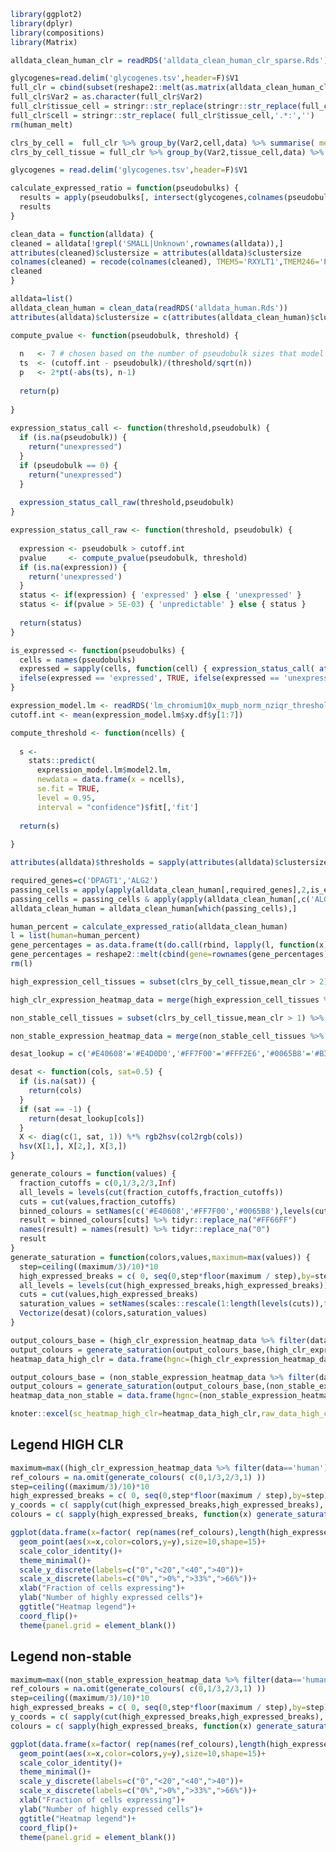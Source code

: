 
```r
library(ggplot2)
library(dplyr)
library(compositions)
library(Matrix)
```

```r
alldata_clean_human_clr = readRDS('alldata_clean_human_clr_sparse.Rds')
```

```r
glycogenes=read.delim('glycogenes.tsv',header=F)$V1
full_clr = cbind(subset(reshape2::melt(as.matrix(alldata_clean_human_clr[,intersect(glycogenes,colnames(alldata_clean_human_clr))])),value != 0),data='human')
full_clr$Var2 = as.character(full_clr$Var2)
full_clr$tissue_cell = stringr::str_replace(stringr::str_replace(full_clr$Var1,'^SR[^:]+:',''),'_cluster.*','')
full_clr$cell = stringr::str_replace( full_clr$tissue_cell,'.*:','')
rm(human_melt)
```

```r
clrs_by_cell =  full_clr %>% group_by(Var2,cell,data) %>% summarise( mean_clr = mean(value) )
clrs_by_cell_tissue = full_clr %>% group_by(Var2,tissue_cell,data) %>% summarise( mean_clr = mean(value) )
```

```r
glycogenes = read.delim('glycogenes.tsv',header=F)$V1

calculate_expressed_ratio = function(pseudobulks) {
  results = apply(pseudobulks[, intersect(glycogenes,colnames(pseudobulks)) ],2,function(x) sum(is_expressed(x),na.rm=T)/nrow(pseudobulks) )
  results
}
```

```r
clean_data = function(alldata) {
cleaned = alldata[!grepl('SMALL|Unknown',rownames(alldata)),]
attributes(cleaned)$clustersize = attributes(alldata)$clustersize
colnames(cleaned) = recode(colnames(cleaned), TMEM5='RXYLT1',TMEM246='PGAP4',KDELC1='POGLUT2',KDELC2='POGLUT3')
cleaned
}
```

```r
alldata=list()
alldata_clean_human = clean_data(readRDS('alldata_human.Rds'))
attributes(alldata)$clustersize = c(attributes(alldata_clean_human)$clustersize)
```

```r
compute_pvalue <- function(pseudobulk, threshold) {
  
  n   <- 7 # chosen based on the number of pseudobulk sizes that model is fit to
  ts  <- (cutoff.int - pseudobulk)/(threshold/sqrt(n)) 
  p   <- 2*pt(-abs(ts), n-1)
  
  return(p)
  
}
  
expression_status_call <- function(threshold,pseudobulk) {
  if (is.na(pseudobulk)) {
    return("unexpressed")
  }
  if (pseudobulk == 0) {
    return("unexpressed")
  }
  
  expression_status_call_raw(threshold,pseudobulk)
}

expression_status_call_raw <- function(threshold, pseudobulk) {
  
  expression <- pseudobulk > cutoff.int
  pvalue     <- compute_pvalue(pseudobulk, threshold)
  if (is.na(expression)) {
    return('unexpressed')
  }
  status <- if(expression) { 'expressed' } else { 'unexpressed' }
  status <- if(pvalue > 5E-03) { 'unpredictable' } else { status }
  
  return(status)
}

is_expressed <- function(pseudobulks) {
  cells = names(pseudobulks)
  expressed = sapply(cells, function(cell) { expression_status_call( attributes(alldata)$thresholds[cell], pseudobulks[cell] ) })
  ifelse(expressed == 'expressed', TRUE, ifelse(expressed == 'unexpressed',FALSE,NA))
}
```

```r
expression_model.lm <- readRDS('lm_chromium10x_mupb_norm_nziqr_threshold_cutoff.Rds')
cutoff.int <- mean(expression_model.lm$xy.df$y[1:7]) 

compute_threshold <- function(ncells) {
  
  s <-
    stats::predict(
      expression_model.lm$model2.lm,
      newdata = data.frame(x = ncells),
      se.fit = TRUE,
      level = 0.95,
      interval = "confidence")$fit[,'fit']
  
  return(s)
  
}

attributes(alldata)$thresholds = sapply(attributes(alldata)$clustersize,compute_threshold)
```

```r
required_genes=c('DPAGT1','ALG2')
passing_cells = apply(apply(alldata_clean_human[,required_genes],2,is_expressed) ,1,all)
passing_cells = passing_cells & apply(apply(alldata_clean_human[,c('ALG13','ALG14')],2,is_expressed),1,any)
alldata_clean_human = alldata_clean_human[which(passing_cells),]
```

```r
human_percent = calculate_expressed_ratio(alldata_clean_human)
l = list(human=human_percent)
gene_percentages = as.data.frame(t(do.call(rbind, lapply(l, function(x) x[match(names(l[[1]]), names(x))]))))
gene_percentages = reshape2::melt(cbind(gene=rownames(gene_percentages),gene_percentages),variable='data')
rm(l)
```

```r
high_expression_cell_tissues = subset(clrs_by_cell_tissue,mean_clr > 2) %>% group_by(data,Var2) %>% summarise( count=length(unique(tissue_cell))) %>% rename( gene=Var2 )
```

```r
high_clr_expression_heatmap_data = merge(high_expression_cell_tissues %>% rename(high_clr_count=count),gene_percentages %>% rename(percentage=value),by=c('gene','data'),suffixes = c('high_clr_count','percentage'),all.y=T) %>% tidyr::replace_na(list(high_clr_count=0))
```

```r
non_stable_cell_tissues = subset(clrs_by_cell_tissue,mean_clr > 1) %>% group_by(data,Var2) %>% summarise( count=length(unique(tissue_cell))) %>% rename( gene=Var2 )
```

```r
non_stable_expression_heatmap_data = merge(non_stable_cell_tissues %>% rename(non_stable_count=count),gene_percentages %>% rename(percentage=value),by=c('gene','data'),suffixes = c('non_stable_count','percentage'),all.y=T) %>% tidyr::replace_na(list(non_stable_count=0))
```

```r
desat_lookup = c('#E40608'='#E4D0D0','#FF7F00'='#FFF2E6','#0065B8'='#B3E4FF','#FF66FF'='#FFFFFF')

desat <- function(cols, sat=0.5) {
  if (is.na(sat)) {
    return(cols)
  }
  if (sat == -1) {
    return(desat_lookup[cols])
  }
  X <- diag(c(1, sat, 1)) %*% rgb2hsv(col2rgb(cols))
  hsv(X[1,], X[2,], X[3,])
}
```

```r
generate_colours = function(values) {
  fraction_cutoffs = c(0,1/3,2/3,Inf)
  all_levels = levels(cut(fraction_cutoffs,fraction_cutoffs))
  cuts = cut(values,fraction_cutoffs)
  binned_colours = setNames(c('#E40608','#FF7F00','#0065B8'),levels(cuts))
  result = binned_colours[cuts] %>% tidyr::replace_na("#FF66FF")
  names(result) = names(result) %>% tidyr::replace_na("0")
  result
}
generate_saturation = function(colors,values,maximum=max(values)) {
  step=ceiling((maximum/3)/10)*10
  high_expressed_breaks = c( 0, seq(0,step*floor(maximum / step),by=step)[-1], Inf )
  all_levels = levels(cut(high_expressed_breaks,high_expressed_breaks))
  cuts = cut(values,high_expressed_breaks)
  saturation_values = setNames(scales::rescale(1:length(levels(cuts)),to=c(0.3,1)),levels(cuts))[cuts] %>% tidyr::replace_na(-1)
  Vectorize(desat)(colors,saturation_values)
}
```

```r
output_colours_base = (high_clr_expression_heatmap_data %>% filter(data=='human'))$percentage %>% generate_colours
output_colours = generate_saturation(output_colours_base,(high_clr_expression_heatmap_data %>% filter(data=='human'))$high_clr_count,56)
heatmap_data_high_clr = data.frame(hgnc=(high_clr_expression_heatmap_data %>% filter(data=='human'))$gene,base_color=output_colours_base,color=output_colours)
```

```r
output_colours_base = (non_stable_expression_heatmap_data %>% filter(data=='human'))$percentage %>% generate_colours
output_colours = generate_saturation(output_colours_base,(non_stable_expression_heatmap_data %>% filter(data=='human'))$non_stable_count,56)
heatmap_data_non_stable = data.frame(hgnc=(non_stable_expression_heatmap_data %>% filter(data=='human'))$gene,base_color=output_colours_base,color=output_colours)
```

```r
knoter::excel(sc_heatmap_high_clr=heatmap_data_high_clr,raw_data_high_clr=high_clr_expression_heatmap_data, sc_heatmap_non_stable=heatmap_data_non_stable,raw_data_non_stable=non_stable_expression_heatmap_data)
```

## Legend HIGH CLR

```r
maximum=max((high_clr_expression_heatmap_data %>% filter(data=='human'))$high_clr_count)
ref_colours = na.omit(generate_colours( c(0,1/3,2/3,1) ))
step=ceiling((maximum/3)/10)*10
high_expressed_breaks = c( 0, seq(0,step*floor(maximum / step),by=step)[-1], Inf )
y_coords = c( sapply(cut(high_expressed_breaks,high_expressed_breaks), function(x) rep(x,length(ref_colours)))) %>% tidyr::replace_na(0)
colours = c( sapply(high_expressed_breaks, function(x) generate_saturation(ref_colours,rep(x,length(ref_colours)),maximum=maximum)))

ggplot(data.frame(x=factor( rep(names(ref_colours),length(high_expressed_breaks)) , names(ref_colours)),y=factor(y_coords,c("0",levels(cut(high_expressed_breaks,high_expressed_breaks)))), colors=colours))+
  geom_point(aes(x=x,color=colors,y=y),size=10,shape=15)+
  scale_color_identity()+
  theme_minimal()+
  scale_y_discrete(labels=c("0","<20","<40",">40"))+
  scale_x_discrete(labels=c("0%",">0%",">33%",">66%"))+
  xlab("Fraction of cells expressing")+
  ylab("Number of highly expressed cells")+
  ggtitle("Heatmap legend")+
  coord_flip()+
  theme(panel.grid = element_blank())
```

## Legend non-stable

```r
maximum=max((non_stable_expression_heatmap_data %>% filter(data=='human'))$non_stable_count)
ref_colours = na.omit(generate_colours( c(0,1/3,2/3,1) ))
step=ceiling((maximum/3)/10)*10
high_expressed_breaks = c( 0, seq(0,step*floor(maximum / step),by=step)[-1], Inf )
y_coords = c( sapply(cut(high_expressed_breaks,high_expressed_breaks), function(x) rep(x,length(ref_colours)))) %>% tidyr::replace_na(0)
colours = c( sapply(high_expressed_breaks, function(x) generate_saturation(ref_colours,rep(x,length(ref_colours)),maximum=maximum)))

ggplot(data.frame(x=factor( rep(names(ref_colours),length(high_expressed_breaks)) , names(ref_colours)),y=factor(y_coords,c("0",levels(cut(high_expressed_breaks,high_expressed_breaks)))), colors=colours))+
  geom_point(aes(x=x,color=colors,y=y),size=10,shape=15)+
  scale_color_identity()+
  theme_minimal()+
  scale_y_discrete(labels=c("0","<20","<40",">40"))+
  scale_x_discrete(labels=c("0%",">0%",">33%",">66%"))+
  xlab("Fraction of cells expressing")+
  ylab("Number of highly expressed cells")+
  ggtitle("Heatmap legend")+
  coord_flip()+
  theme(panel.grid = element_blank())
```



